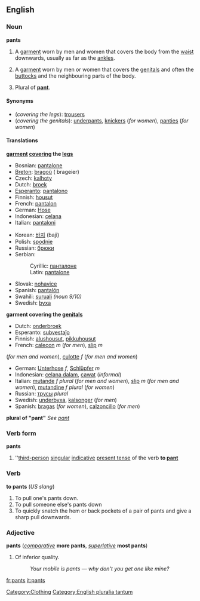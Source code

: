 ==English==

===Noun===
'''pants''' {{pluralonly}}

# {{US}} {{AU}} A [[garment]] worn by men and women that covers the body from the [[waist]] downwards, usually as far as the [[ankle]]s.
# {{UK}} A [[garment]] worn by men or women that covers the [[genitals]] and often the [[buttocks]] and the neighbouring parts of the body.
#Plural of '''[[pant]]'''.

====Synonyms====
*(''covering the legs''): {{UK}} [[trousers]]
*(''covering the genitals''): [[underpants]], [[knickers]] (''for women''), [[panties]] (''for women'')

====Translations====

'''[[garment]] [[cover]]ing the [[leg]]s'''
{{top}}
*Bosnian: [[pantalone#Bosnian|pantalone]] {{f}} {{p}}
*[[Breton]]: [[bragoù]] {{m}} ({{p}} brageier)
*Czech: [[kalhoty]] {{f}} {{p}}
*Dutch: [[broek]]
*[[Esperanto]]: [[:eo:pantalono|pantalono]] {{s}}
*Finnish: [[housut]] {{p}}
*French: [[pantalon]] {{m}} {{s}}
*German: [[Hose#German|Hose]] {{f}} {{s}}
*Indonesian: [[celana]]
*Italian: [[pantaloni]] {{m}} {{p}}
{{mid}}
*Korean: [[바지]] (baji)
*Polish: [[spodnie]] {{p}}
*Russian: [[брюки]] {{p}}
*Serbian:
*:Cyrillic: [[панталоне#Serbian|панталоне]] {{f}} {{p}}
*:Latin: [[pantalone#Serbian|pantalone]] {{f}} {{p}}
*Slovak: [[nohavice#Slovak|nohavice]] {{f}} {{p}}
*Spanish: [[:es:pantalón|pantalón]]
*Swahili: [[suruali]] ''(noun 9/10)''
*Swedish: [[byxa]] {{s}}
{{bottom}}

'''garment covering the [[genitals]]'''
{{top}}
*Dutch: [[onderbroek]]
*Esperanto: [[subvestaĵo]]
*Finnish: [[alushousut]], [[pikkuhousut]]
*French: [[caleçon]] ''m'' (''for men''), [[slip#French|slip]] ''m'' 
(''for men and women''), [[culotte]] ''f'' (''for men and women'')
{{mid}}
*German: [[Unterhose]] ''f'', [[Schlüpfer]] ''m''
*Indonesian: [[celana dalam]], [[cawat]] (''informal'')
*Italian: [[mutande]] ''f plural'' (''for men and women''), [[slip#Italian|slip]] ''m'' (''for men and women''), [[mutandine]] ''f plural'' (''for women'')
*Russian: [[трусы]] ''plural''
*Swedish: [[underbyxa]], [[kalsonger]] (''for men'')
*Spanish: <!--this means "underwear": [[ropa interior]] (this includes [[bra]])--> [[bragas]] (''for women''), [[calzoncillo]] (''for men'')
{{bottom}}

'''plural of "pant"'''
''See [[pant]]''

===Verb form===
'''pants'''

#''[[third-person]] [[singular]] [[indicative]] [[present tense]] of the verb '''to [[pant]]'''

===Verb===
'''to pants''' (''US slang'')

#To pull one's pants down.
#To pull someone else's pants down
#To quickly snatch the hem or back pockets of a pair of pants and give a sharp pull downwards.<!--unnecessary verbiage: Usually done to a male subject with shorts or gym shorts on, to either warn them with a slight tug or to actually give a full pantsing revealing boxers or more. Seeing as one person has two hands they can "double-pants", that is, pants two people at the same time.-->

===Adjective===
'''pants''' (''[[comparative]]'' '''more pants''', ''[[superlative]]'' '''most pants''')

# {{UK}} {{slang}} Of inferior quality.
#:''Your mobile is pants &mdash; why don't you get one like mine?''

[[Category:Clothing]]

[[Category:English pluralia tantum]]

[[fr:pants]]
[[it:pants]]